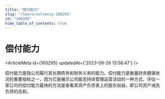 ```yaml
---
title: "偿付能力"
slug: "/learn/solvency-100295"
id: "100295"
hide_table_of_contents: true
---
```



# 偿付能力

<ArticleMeta id={100295} updatedAt={'2023-09-26 13:58:47'} />
<div className='border-solid border-b border-t-0 my-4 border-[var(--ifm-color-gray-300)]' />

偿付能力是指公司履行其长期债务和财务义务的能力。偿付能力是衡量财务健康状况的重要指标之一，因为它是展示公司能否持续管理运营活动的一种方式。评估一家公司的偿付能力最快的方法是查看其资产负债表上的股东权益，即公司资产减去负债的总和。
